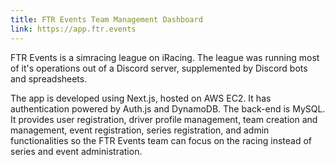 ```yaml
---
title: FTR Events Team Management Dashboard
link: https://app.ftr.events
---
```

FTR Events is a simracing league on iRacing. The league was 
running most of it's operations out of a Discord server, supplemented by
Discord bots and spreadsheets.  
  
The app is developed using Next.js, hosted on AWS EC2. It has authentication powered
by Auth.js and DynamoDB. The back-end is MySQL. It provides user registration, driver profile
management, team creation and management, event registration, series registration, and admin
functionalities so the FTR Events team can focus on the racing instead of series and event
administration. 